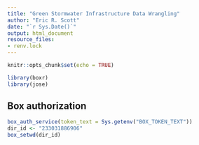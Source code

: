 ```yaml
---
title: "Green Stormwater Infrastructure Data Wrangling"
author: "Eric R. Scott"
date: "`r Sys.Date()`"
output: html_document
resource_files:
- renv.lock
---
```


```r
knitr::opts_chunk$set(echo = TRUE)
```

```r
library(boxr)
library(jose)
```

<!--
## First time publishing

Publishing this workflow to Posit Connect will fail the first time because the environment variable `BOX_TOKEN_TEXT` is unset.  But, you still can find the app on viz.datascience.arizona.edu and add that env var.  Then, re-publish, and it should work.
-->
## Box authorization

```r
box_auth_service(token_text = Sys.getenv("BOX_TOKEN_TEXT"))
dir_id <- "233031886906"
box_setwd(dir_id)
```

